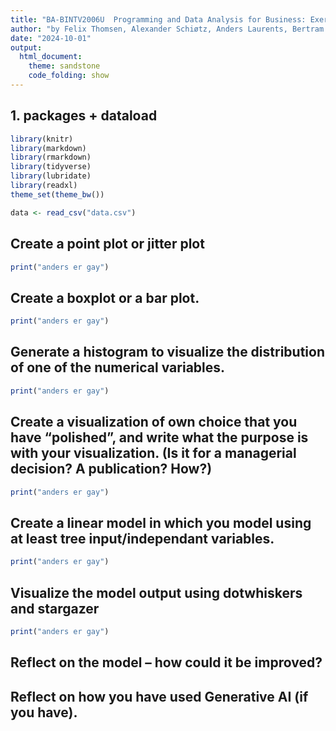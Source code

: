 ```yaml
---
title: "BA-BINTV2006U  Programming and Data Analysis for Business: Exercise 1"
author: "by Felix Thomsen, Alexander Schiøtz, Anders Laurents, Bertram Hage"
date: "2024-10-01"
output: 
  html_document:
    theme: sandstone
    code_folding: show
---
```


## 1. packages + dataload
<!-- 2. Load the dataset into R and inspect its structure. How many rows, how many columns, what is the
summary statistics for the numeric variables? -->
```r
library(knitr)
library(markdown)
library(rmarkdown)
library(tidyverse)
library(lubridate)
library(readxl)
theme_set(theme_bw())
```
```r
data <- read_csv("data.csv")
```

## Create a point plot or jitter plot
```r
print("anders er gay")
```

## Create a boxplot or a bar plot. 
```r
print("anders er gay")
```
## Generate a histogram to visualize the distribution of one of the numerical variables.
```r
print("anders er gay")
```

## Create a visualization of own choice that you have “polished”,  and write what the purpose is with  your visualization. (Is it for a managerial decision? A publication? How?)
```r
print("anders er gay")
```

## Create a linear model in which you model using at least tree input/independant variables. 
```r
print("anders er gay")
```
## Visualize the model output using dotwhiskers and stargazer
```r
print("anders er gay")
```

## Reflect on the model – how could it be improved? 

## Reflect on how you have used Generative AI (if you have).
